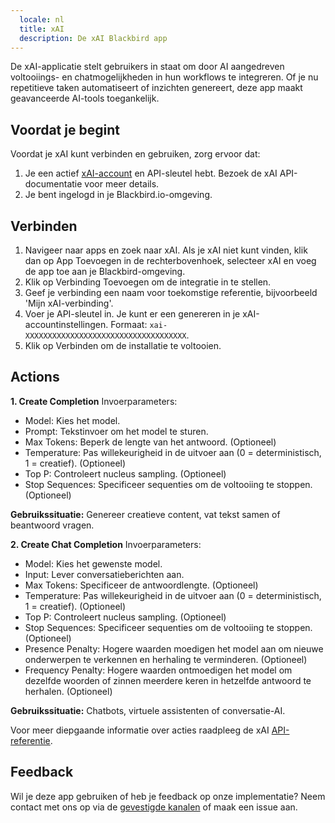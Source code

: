 ```yaml
---
  locale: nl
  title: xAI
  description: De xAI Blackbird app
---
```


<LinkCard title="Bekijk op Github" target="_blank" href="https://github.com/bb-io/X.AI" icon="github" />
De xAI-applicatie stelt gebruikers in staat om door AI aangedreven voltooiings- en chatmogelijkheden in hun workflows te integreren. Of je nu repetitieve taken automatiseert of inzichten genereert, deze app maakt geavanceerde AI-tools toegankelijk.

## Voordat je begint

Voordat je xAI kunt verbinden en gebruiken, zorg ervoor dat:
1. Je een actief [xAI-account](https://x.ai/) en API-sleutel hebt. Bezoek de xAI API-documentatie voor meer details.
2. Je bent ingelogd in je Blackbird.io-omgeving.

## Verbinden

1. Navigeer naar apps en zoek naar xAI. Als je xAI niet kunt vinden, klik dan op App Toevoegen in de rechterbovenhoek, selecteer xAI en voeg de app toe aan je Blackbird-omgeving.
2. Klik op Verbinding Toevoegen om de integratie in te stellen.
3. Geef je verbinding een naam voor toekomstige referentie, bijvoorbeeld 'Mijn xAI-verbinding'.
4. Voer je API-sleutel in. Je kunt er een genereren in je xAI-accountinstellingen.
Formaat: `xai-XXXXXXXXXXXXXXXXXXXXXXXXXXXXXXXXXXXX`.
5. Klik op Verbinden om de installatie te voltooien.

## Actions

**1. Create Completion**
Invoerparameters:
- Model: Kies het model.
- Prompt: Tekstinvoer om het model te sturen.
- Max Tokens: Beperk de lengte van het antwoord. (Optioneel)
- Temperature: Pas willekeurigheid in de uitvoer aan (0 = deterministisch, 1 = creatief). (Optioneel)
- Top P: Controleert nucleus sampling. (Optioneel)
- Stop Sequences: Specificeer sequenties om de voltooiing te stoppen. (Optioneel)
  
**Gebruikssituatie:** Genereer creatieve content, vat tekst samen of beantwoord vragen.

**2. Create Chat Completion**
Invoerparameters:
- Model: Kies het gewenste model.
- Input: Lever conversatieberichten aan.
- Max Tokens: Specificeer de antwoordlengte. (Optioneel)
- Temperature: Pas willekeurigheid in de uitvoer aan (0 = deterministisch, 1 = creatief). (Optioneel)
- Top P: Controleert nucleus sampling. (Optioneel)
- Stop Sequences: Specificeer sequenties om de voltooiing te stoppen. (Optioneel)
- Presence Penalty: Hogere waarden moedigen het model aan om nieuwe onderwerpen te verkennen en herhaling te verminderen. (Optioneel)
- Frequency Penalty: Hogere waarden ontmoedigen het model om dezelfde woorden of zinnen meerdere keren in hetzelfde antwoord te herhalen. (Optioneel)
  
**Gebruikssituatie:** Chatbots, virtuele assistenten of conversatie-AI.

Voor meer diepgaande informatie over acties raadpleeg de xAI [API-referentie](https://docs.x.ai/api).

## Feedback
Wil je deze app gebruiken of heb je feedback op onze implementatie? Neem contact met ons op via de [gevestigde kanalen](https://www.blackbird.io/) of maak een issue aan.